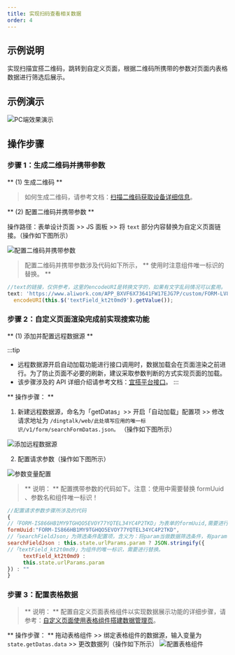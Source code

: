 ```yaml
---
title: 实现扫码查看相关数据
order: 4
---
```


## 示例说明

实现扫描宜搭二维码，跳转到自定义页面，根据二维码所携带的参数对页面内表格数据进行筛选后展示。

## 示例演示

![PC端效果演示](https://img.alicdn.com/imgextra/i3/O1CN01twlqRg1NDX66FbHC3_!!6000000001536-2-tps-1343-798.png_.webp)

[//]: # 'import Iframe from "components/Iframe"; 此处为是视频 无法上传'
[//]: # '<Iframe url="https://bizsec-auth.alicdn.com/a9b5b21ee64d2b47/Qe9k4XSEr4zqvIg7131/NH890RWtLHHvV1CG8va_342505494763___hd.mp4?auth_key=1646031442-0-0-26b141911cc12eed37e24cb74bfa752a" />'

## 操作步骤

### 步骤 1：生成二维码并携带参数

** (1) 生成二维码 **

> 如何生成二维码，请参考文档：[扫描二维码获取设备详细信息](https://www.yuque.com/yida/subject/nat938)。

** (2) 配置二维码并携带参数 **

操作路径：表单设计页面 >> JS 面板 >> 将 `text` 部分内容替换为自定义页面链接。（操作如下图所示）

![配置二维码并携带参数](https://img.alicdn.com/imgextra/i3/O1CN01ewK1cx1SBJFu5Z0yi_!!6000000002208-2-tps-1300-766.png_.webp)

> 配置二维码并携带参数涉及代码如下所示， ** 使用时注意组件唯一标识的替换。 **

```javascript
//text的链接，仅供参考，这里的encodeURI是转换文字的，如果有文字乱码情况可以套用。
text: 'https://www.aliwork.com/APP_BXVF6X73641FW17EJG7P/custom/FORM-LV866T61MY9T0LXNYG2TBCEBSOAX1IWRYO2TK9?param=' +
  encodeURI(this.$('textField_kt2t0md9').getValue());
```

### 步骤 2：自定义页面渲染完成前实现搜索功能

** (1) 添加并配置远程数据源 **

:::tip
- 远程数据源开启自动加载功能进行接口调用时，数据加载会在页面渲染之前进行。为了防止页面不必要的刷新，建议采取参数判断的方式实现页面的加载。
- 该步骤涉及的 API 详细介绍请参考文档：[宜搭平台接口](/docs/api/openAPI)。
:::

** 操作步骤： **

1. 新建远程数据源，命名为「getDatas」>> 开启「自动加载」配置项 >> 修改请求地址为 `/dingtalk/web/此处填写应用的唯一标识/v1/form/searchFormDatas.json。` （操作如下图所示）

![添加远程数据源](https://img.alicdn.com/imgextra/i3/O1CN010yzANb1VXhSmuNFpZ_!!6000000002663-2-tps-1301-767.png_.webp)

2. 配置请求参数（操作如下图所示）

![参数变量配置](https://img.alicdn.com/imgextra/i2/O1CN01LSwqoT1Tz3tYbuHYn_!!6000000002452-2-tps-1301-764.png_.webp)

> ** 说明： ** 配置携带参数的代码如下。注意：使用中需要替换 formUuid 、参数名和组件唯一标识！

```javascript
//配置请求参数步骤所涉及的代码
{
//「FORM-IS866HB1MY9TGHQO5EVOY77YQTEL34YC4P2TKD」为表单的formUuid,需要进行替换。
formUuid:"FORM-IS866HB1MY9TGHQO5EVOY77YQTEL34YC4P2TKD",
//「searchFieldJson」为筛选条件配置项，含义为：将param当做数据筛选条件，有param参数时，对数据进行筛选后展示；如果没有param参数就展示全部数据。
searchFieldJson : this.state.urlParams.param ? JSON.stringify({
//「textField_kt2t0md9」为组件的唯一标识，需要进行替换。
     textField_kt2t0md9 :
     this.state.urlParams.param
}) : ""
}
```

### 步骤 3：配置表格数据

> ** 说明： ** 配置自定义页面表格组件以实现数据展示功能的详细步骤，请参考：[自定义页面使用表格组件搭建数据管理页](https://www.yuque.com/yida/subject/vswqzz)。

** 操作步骤： ** 拖动表格组件 >> 绑定表格组件的数据源，输入变量为 `state.getDatas.data` >> 更改数据列（操作如下所示）
![配置表格组件](https://img.alicdn.com/imgextra/i3/O1CN01ONlr8A1hGY1HfsL0g_!!6000000004250-2-tps-1301-763.png_.webp)
